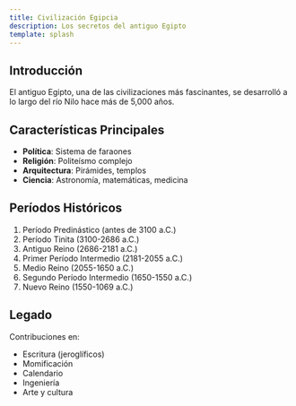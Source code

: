 ```yaml
---
title: Civilización Egipcia
description: Los secretos del antiguo Egipto
template: splash
---
```


## Introducción

El antiguo Egipto, una de las civilizaciones más fascinantes, se desarrolló a lo largo del río Nilo hace más de 5,000 años.

## Características Principales

- **Política**: Sistema de faraones
- **Religión**: Politeísmo complejo
- **Arquitectura**: Pirámides, templos
- **Ciencia**: Astronomía, matemáticas, medicina

## Períodos Históricos

1. Período Predinástico (antes de 3100 a.C.)
2. Período Tinita (3100-2686 a.C.)
3. Antiguo Reino (2686-2181 a.C.)
4. Primer Período Intermedio (2181-2055 a.C.)
5. Medio Reino (2055-1650 a.C.)
6. Segundo Período Intermedio (1650-1550 a.C.)
7. Nuevo Reino (1550-1069 a.C.)

## Legado

Contribuciones en:
- Escritura (jeroglíficos)
- Momificación
- Calendario
- Ingeniería
- Arte y cultura
